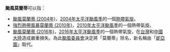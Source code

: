 {{NoteTA
|G1=TyphoonNew
|G2=TyphoonOld
|G3=Weather
}}
'''颱風莫蘭蒂'''可以指：

*[[颱風莫蘭蒂_(2004年)|颱風莫蘭蒂 (2004年)]]，[[2004年太平洋颱風季|2004年太平洋颱風季]]的一個[[熱帶氣旋|熱帶氣旋]]。
*[[強烈熱帶風暴莫蘭蒂_(2010年)|強烈熱帶風暴莫蘭蒂 (2010年)]]，[[2010年太平洋颱風季|2010年太平洋颱風季]]的一個熱帶氣旋。
*[[颱風莫蘭蒂_(2016年)|颱風莫蘭蒂 (2016年)]]，[[2016年太平洋颱風季|2016年太平洋颱風季]]的一個熱帶氣旋，在[[台灣|台灣]]和[[中國大陸|中國大陸]]造成嚴重損失。為此[[颱風委員會|颱風委員會]]決定將「莫蘭蒂」除名，新名稱由「[[颱風妮亞圖|妮亞圖]]」取代。

{{消歧义|cat=热带气旋消歧义}}

{{太平洋颱風季熱帶氣旋名單}}